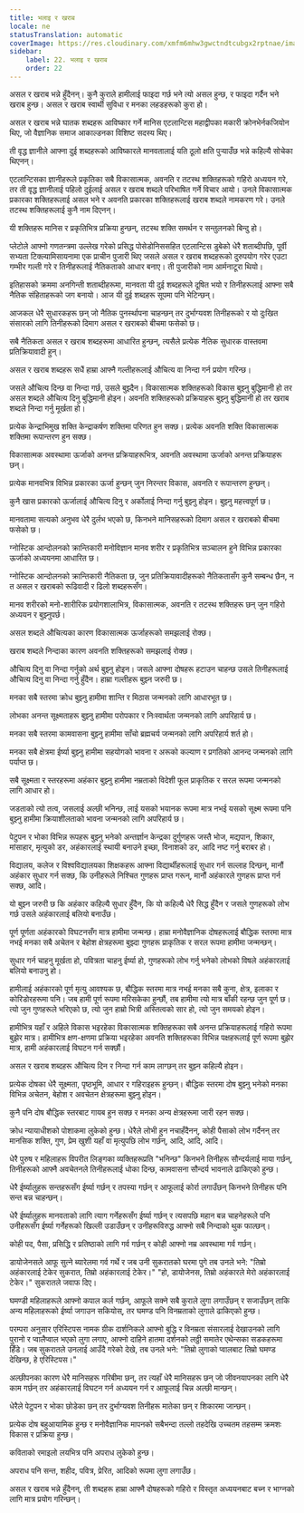 ```yaml
---
title: भलाइ र खराब
locale: ne
statusTranslation: automatic
coverImage: https://res.cloudinary.com/xmfm6mhw3gwctndtcubgx2rptnae/image/upload/v1740337243/small_cover_educacion_fundamental_a051170f1c.webp
sidebar:
    label: 22. भलाइ र खराब
    order: 22
---
```

असल र खराब भन्ने हुँदैनन्। कुनै कुराले हामीलाई फाइदा गर्छ भने त्यो असल हुन्छ, र फाइदा गर्दैन भने खराब हुन्छ। असल र खराब स्वार्थी सुविधा र मनका लहडहरूको कुरा हो।

असल र खराब भन्ने घातक शब्दहरू आविष्कार गर्ने मानिस एटलान्टिस महाद्वीपका मकारी क्रोनभेर्नकजियोन थिए, जो वैज्ञानिक समाज आकाल्डनका विशिष्ट सदस्य थिए।

ती वृद्ध ज्ञानीले आफ्ना दुई शब्दहरूको आविष्कारले मानवतालाई यति ठूलो क्षति पुर्‍याउँछ भन्ने कहिल्यै सोचेका थिएनन्।

एटलान्टिसका ज्ञानीहरूले प्रकृतिका सबै विकासात्मक, अवनति र तटस्थ शक्तिहरूको गहिरो अध्ययन गरे, तर ती वृद्ध ज्ञानीलाई पहिलो दुईलाई असल र खराब शब्दले परिभाषित गर्ने विचार आयो। उनले विकासात्मक प्रकारका शक्तिहरूलाई असल भने र अवनति प्रकारका शक्तिहरूलाई खराब शब्दले नामकरण गरे। उनले तटस्थ शक्तिहरूलाई कुनै नाम दिएनन्।

यी शक्तिहरू मानिस र प्रकृतिभित्र प्रक्रिया हुन्छन्, तटस्थ शक्ति समर्थन र सन्तुलनको बिन्दु हो।

प्लेटोले आफ्नो गणतन्त्रमा उल्लेख गरेको प्रसिद्ध पोसेडोनिससहित एटलान्टिस डुबेको धेरै शताब्दीपछि, पूर्वी सभ्यता टिक्ल्यामिसायनामा एक प्राचीन पुजारी थिए जसले असल र खराब शब्दहरूको दुरुपयोग गरेर एउटा गम्भीर गल्ती गरे र तिनीहरूलाई नैतिकताको आधार बनाए। ती पुजारीको नाम आर्मनाटूरा थियो।

इतिहासको क्रममा अनगिन्ती शताब्दीहरूमा, मानवता यी दुई शब्दहरूले दूषित भयो र तिनीहरूलाई आफ्ना सबै नैतिक संहिताहरूको जग बनायो। आज यी दुई शब्दहरू सूपमा पनि भेटिन्छन्।

आजकल धेरै सुधारकहरू छन् जो नैतिक पुनर्स्थापना चाहन्छन् तर दुर्भाग्यवश तिनीहरूको र यो दुःखित संसारको लागि तिनीहरूको दिमाग असल र खराबको बीचमा फसेको छ।

सबै नैतिकता असल र खराब शब्दहरूमा आधारित हुन्छन्, त्यसैले प्रत्येक नैतिक सुधारक वास्तवमा प्रतिक्रियावादी हुन्।

असल र खराब शब्दहरू सधैं हाम्रा आफ्नै गल्तीहरूलाई औचित्य वा निन्दा गर्न प्रयोग गरिन्छ।

जसले औचित्य दिन्छ वा निन्दा गर्छ, उसले बुझ्दैन। विकासात्मक शक्तिहरूको विकास बुझ्नु बुद्धिमानी हो तर असल शब्दले औचित्य दिनु बुद्धिमानी होइन। अवनति शक्तिहरूको प्रक्रियाहरू बुझ्नु बुद्धिमानी हो तर खराब शब्दले निन्दा गर्नु मूर्खता हो।

प्रत्येक केन्द्राभिमुख शक्ति केन्द्राकर्षण शक्तिमा परिणत हुन सक्छ। प्रत्येक अवनति शक्ति विकासात्मक शक्तिमा रूपान्तरण हुन सक्छ।

विकासात्मक अवस्थामा ऊर्जाको अनन्त प्रक्रियाहरूभित्र, अवनति अवस्थामा ऊर्जाको अनन्त प्रक्रियाहरू छन्।

प्रत्येक मानवभित्र विभिन्न प्रकारका ऊर्जा हुन्छन् जुन निरन्तर विकास, अवनति र रूपान्तरण हुन्छन्।

कुनै खास प्रकारको ऊर्जालाई औचित्य दिनु र अर्कोलाई निन्दा गर्नु बुझ्नु होइन। बुझ्नु महत्त्वपूर्ण छ।

मानवतामा सत्यको अनुभव धेरै दुर्लभ भएको छ, किनभने मानिसहरूको दिमाग असल र खराबको बीचमा फसेको छ।

ग्नोस्टिक आन्दोलनको क्रान्तिकारी मनोविज्ञान मानव शरीर र प्रकृतिभित्र सञ्चालन हुने विभिन्न प्रकारका ऊर्जाको अध्ययनमा आधारित छ।

ग्नोस्टिक आन्दोलनको क्रान्तिकारी नैतिकता छ, जुन प्रतिक्रियावादीहरूको नैतिकतासँग कुनै सम्बन्ध छैन, न त असल र खराबको रूढिवादी र ढिलो शब्दहरूसँग।

मानव शरीरको मनो-शारीरिक प्रयोगशालाभित्र, विकासात्मक, अवनति र तटस्थ शक्तिहरू छन् जुन गहिरो अध्ययन र बुझ्नुपर्छ।

असल शब्दले औचित्यका कारण विकासात्मक ऊर्जाहरूको समझलाई रोक्छ।

खराब शब्दले निन्दाका कारण अवनति शक्तिहरूको समझलाई रोक्छ।

औचित्य दिनु वा निन्दा गर्नुको अर्थ बुझ्नु होइन। जसले आफ्ना दोषहरू हटाउन चाहन्छ उसले तिनीहरूलाई औचित्य दिनु वा निन्दा गर्नु हुँदैन। हाम्रा गल्तीहरू बुझ्न जरुरी छ।

मनका सबै स्तरमा क्रोध बुझ्नु हामीमा शान्ति र मिठास जन्मनको लागि आधारभूत छ।

लोभका अनन्त सूक्ष्मताहरू बुझ्नु हामीमा परोपकार र निःस्वार्थता जन्मनको लागि अपरिहार्य छ।

मनका सबै स्तरमा कामवासना बुझ्नु हामीमा साँचो ब्रह्मचर्य जन्मनको लागि अपरिहार्य शर्त हो।

मनका सबै क्षेत्रमा ईर्ष्या बुझ्नु हामीमा सहयोगको भावना र अरूको कल्याण र प्रगतिको आनन्द जन्मनको लागि पर्याप्त छ।

सबै सूक्ष्मता र स्तरहरूमा अहंकार बुझ्नु हामीमा नम्रताको विदेशी फूल प्राकृतिक र सरल रूपमा जन्मनको लागि आधार हो।

जडताको त्यो तत्व, जसलाई अल्छी भनिन्छ, लाई यसको भयानक रूपमा मात्र नभई यसको सूक्ष्म रूपमा पनि बुझ्नु हामीमा क्रियाशीलताको भावना जन्मनको लागि अपरिहार्य छ।

पेटुपन र भोका विभिन्न रूपहरू बुझ्नु भनेको अन्तर्ज्ञान केन्द्रका दुर्गुणहरू जस्तै भोज, मद्यपान, शिकार, मांसाहार, मृत्युको डर, अहंकारलाई स्थायी बनाउने इच्छा, विनाशको डर, आदि नष्ट गर्नु बराबर हो।

विद्यालय, कलेज र विश्वविद्यालयका शिक्षकहरू आफ्ना विद्यार्थीहरूलाई सुधार गर्न सल्लाह दिन्छन्, मानौं अहंकार सुधार गर्न सक्छ, कि उनीहरूले निश्चित गुणहरू प्राप्त गरून्, मानौं अहंकारले गुणहरू प्राप्त गर्न सक्छ, आदि।

यो बुझ्न जरुरी छ कि अहंकार कहिल्यै सुधार हुँदैन, कि यो कहिल्यै धेरै सिद्ध हुँदैन र जसले गुणहरूको लोभ गर्छ उसले अहंकारलाई बलियो बनाउँछ।

पूर्ण पूर्णता अहंकारको विघटनसँग मात्र हामीमा जन्मन्छ। हाम्रा मनोवैज्ञानिक दोषहरूलाई बौद्धिक स्तरमा मात्र नभई मनका सबै अचेतन र बेहोश क्षेत्रहरूमा बुझ्दा गुणहरू प्राकृतिक र सरल रूपमा हामीमा जन्मन्छन्।

सुधार गर्न चाहनु मूर्खता हो, पवित्रता चाहनु ईर्ष्या हो, गुणहरूको लोभ गर्नु भनेको लोभको विषले अहंकारलाई बलियो बनाउनु हो।

हामीलाई अहंकारको पूर्ण मृत्यु आवश्यक छ, बौद्धिक स्तरमा मात्र नभई मनका सबै कुना, क्षेत्र, इलाका र कोरिडोरहरूमा पनि। जब हामी पूर्ण रूपमा मरिसकेका हुन्छौं, तब हामीमा त्यो मात्र बाँकी रहन्छ जुन पूर्ण छ। त्यो जुन गुणहरूले भरिएको छ, त्यो जुन हाम्रो भित्री अस्तित्वको सार हो, त्यो जुन समयको होइन।

हामीभित्र यहाँ र अहिले विकास भइरहेका विकासात्मक शक्तिहरूका सबै अनन्त प्रक्रियाहरूलाई गहिरो रूपमा बुझेर मात्र। हामीभित्र क्षण-क्षणमा प्रक्रिया भइरहेका अवनति शक्तिहरूका विभिन्न पक्षहरूलाई पूर्ण रूपमा बुझेर मात्र, हामी अहंकारलाई विघटन गर्न सक्छौं।

असल र खराब शब्दहरू औचित्य दिन र निन्दा गर्न काम लाग्छन् तर बुझ्न कहिल्यै होइन।

प्रत्येक दोषका धेरै सूक्ष्मता, पृष्ठभूमि, आधार र गहिराइहरू हुन्छन्। बौद्धिक स्तरमा दोष बुझ्नु भनेको मनका विभिन्न अचेतन, बेहोश र अवचेतन क्षेत्रहरूमा बुझ्नु होइन।

कुनै पनि दोष बौद्धिक स्तरबाट गायब हुन सक्छ र मनका अन्य क्षेत्रहरूमा जारी रहन सक्छ।

क्रोध न्यायाधीशको पोशाकमा लुकेको हुन्छ। धेरैले लोभी हुन नचाहँदैनन्, कोही पैसाको लोभ गर्दैनन् तर मानसिक शक्ति, गुण, प्रेम खुशी यहाँ वा मृत्युपछि लोभ गर्छन्, आदि, आदि, आदि।

धेरै पुरुष र महिलाहरू विपरीत लिङ्गका व्यक्तिहरूप्रति "भनिन्छ" किनभने तिनीहरू सौन्दर्यलाई माया गर्छन्, तिनीहरूको आफ्नै अवचेतनले तिनीहरूलाई धोका दिन्छ, कामवासना सौन्दर्य भावनाले ढाकिएको हुन्छ।

धेरै ईर्ष्यालुहरू सन्तहरूसँग ईर्ष्या गर्छन् र तपस्या गर्छन् र आफूलाई कोर्रा लगाउँछन् किनभने तिनीहरू पनि सन्त बन्न चाहन्छन्।

धेरै ईर्ष्यालुहरू मानवताको लागि त्याग गर्नेहरूसँग ईर्ष्या गर्छन् र त्यसपछि महान बन्न चाहनेहरूले पनि उनीहरूसँग ईर्ष्या गर्नेहरूको खिल्ली उडाउँछन् र उनीहरूविरुद्ध आफ्नो सबै निन्दाको थुक फाल्छन्।

कोही पद, पैसा, प्रसिद्धि र प्रतिष्ठाको लागि गर्व गर्छन् र कोही आफ्नो नम्र अवस्थामा गर्व गर्छन्।

डायोजेनसले आफू सुत्ने ब्यारेलमा गर्व गर्थे र जब उनी सुकरातको घरमा पुगे तब उनले भने: "तिम्रो अहंकारलाई टेकेर सुकरात, तिम्रो अहंकारलाई टेकेर।" "हो, डायोजेनस, तिम्रो अहंकारले मेरो अहंकारलाई टेकेर।" सुकरातले जवाफ दिए।

घमण्डी महिलाहरूले आफ्नो कपाल कर्ल गर्छन्, आफूले सक्ने सबै कुराले लुगा लगाउँछन् र सजाउँछन् ताकि अन्य महिलाहरूको ईर्ष्या जगाउन सकियोस्, तर घमण्ड पनि विनम्रताको लुगाले ढाकिएको हुन्छ।

परम्परा अनुसार एरिस्टिपस नामक ग्रीक दार्शनिकले आफ्नो बुद्धि र विनम्रता संसारलाई देखाउनको लागि पुरानो र प्वालैप्वाल भएको लुगा लगाए, आफ्नो दाहिने हातमा दर्शनको लठ्ठी समातेर एथेन्सका सडकहरूमा हिँडे। जब सुकरातले उनलाई आउँदै गरेको देखे, तब उनले भने: "तिम्रो लुगाको प्वालबाट तिम्रो घमण्ड देखिन्छ, हे एरिस्टिपस।"

अल्छीपनका कारण धेरै मानिसहरू गरिबीमा छन्, तर त्यहाँ धेरै मानिसहरू छन् जो जीवनयापनका लागि धेरै काम गर्छन् तर अहंकारलाई विघटन गर्न अध्ययन गर्न र आफूलाई चिन्न अल्छी मान्छन्।

धेरैले पेटुपन र भोका छोडेका छन् तर दुर्भाग्यवश तिनीहरू मातेका छन् र शिकारमा जान्छन्।

प्रत्येक दोष बहुआयामिक हुन्छ र मनोवैज्ञानिक मापनको सबैभन्दा तल्लो तहदेखि उच्चतम तहसम्म क्रमशः विकास र प्रक्रिया हुन्छ।

कविताको रमाइलो लयभित्र पनि अपराध लुकेको हुन्छ।

अपराध पनि सन्त, शहीद, पवित्र, प्रेरित, आदिको रूपमा लुगा लगाउँछ।

असल र खराब भन्ने हुँदैनन्, ती शब्दहरू हाम्रा आफ्नै दोषहरूको गहिरो र विस्तृत अध्ययनबाट बच्न र भाग्नको लागि मात्र प्रयोग गरिन्छन्।
